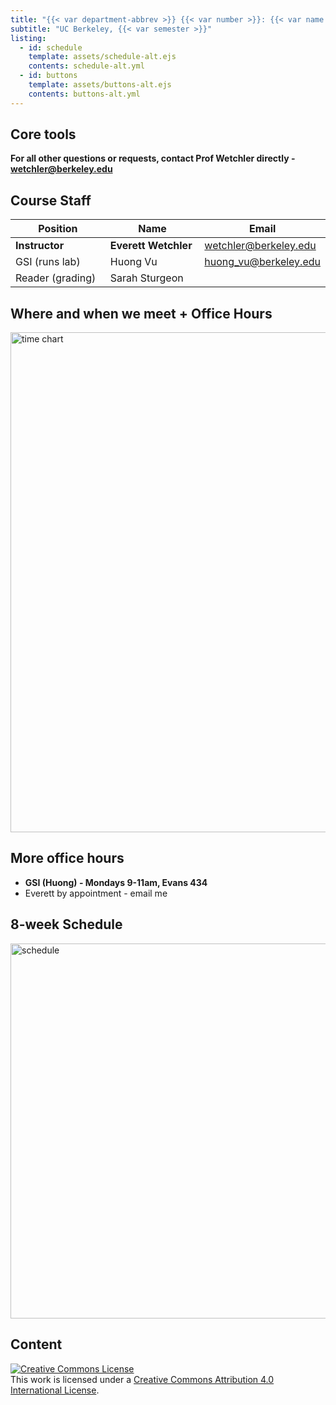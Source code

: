 ```yaml
---
title: "{{< var department-abbrev >}} {{< var number >}}: {{< var name >}}"
subtitle: "UC Berkeley, {{< var semester >}}"
listing:
  - id: schedule
    template: assets/schedule-alt.ejs
    contents: schedule-alt.yml
  - id: buttons
    template: assets/buttons-alt.ejs
    contents: buttons-alt.yml
---
```


## Core tools

::: {#buttons}
:::
<b>For all other questions or requests, contact Prof Wetchler directly - <a href="mailto:wetchler@berkeley.edu?subject=STAT%20C131A">wetchler@berkeley.edu</a></b>

## Course Staff

| Position | Name | Email |
| --- | --- | --- |
| **Instructor** | **Everett Wetchler** | <a href="mailto:wetchler@berkeley.edu?subject=STAT%20C131A">wetchler@berkeley.edu</a> |
| GSI (runs lab) | Huong Vu | <a href="mailto:huong_vu@berkeley.edu?subject=STAT%20C131A">huong_vu@berkeley.edu</a> |
| Reader (grading) | Sarah Sturgeon | |

## Where and when we meet + Office Hours

<img src="assets/time_chart2.png" alt="time chart" width="800"/>

## More office hours

* <b>GSI (Huong) - Mondays 9-11am, Evans 434</b>
* Everett by appointment - email me

## 8-week Schedule

<img src="assets/grid_schedule.png" alt="schedule" width="600"/>

## Content

::: {#schedule}
:::

<a rel="license" href="http://creativecommons.org/licenses/by/4.0/"><img src="https://i.creativecommons.org/l/by/4.0/88x31.png" alt="Creative Commons License" style="border-width:0"/></a><br />This work is licensed under a <a rel="license" href="http://creativecommons.org/licenses/by/4.0/">Creative Commons Attribution 4.0 International License</a>.
